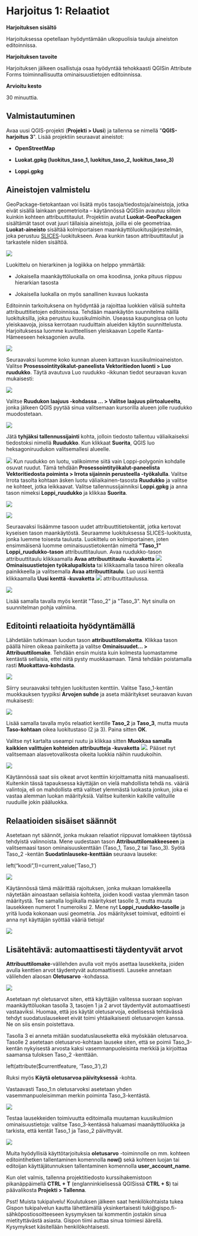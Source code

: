 # Harjoitus 1: Relaatiot

**Harjoituksen sisältö**

Harjoituksessa opetellaan hyödyntämään ulkopuolisia tauluja aineiston editoinnissa.

**Harjoituksen tavoite**

Harjoituksen jälkeen osallistuja osaa hyödyntää tehokkaasti QGISin Attribute Forms toiminnallisuutta ominaisuustietojen editoinnissa.

**Arvioitu kesto**

30 minuuttia.

## **Valmistautuminen**

Avaa uusi QGIS-projekti (**Projekti \> Uusi**) ja tallenna se nimellä \"**QGIS-harjoitus 3**\". Lisää projektiin seuraavat aineistot:

-   **OpenStreetMap**

-   **Luokat.gpkg (luokitus_taso_1, luokitus_taso_2, luokitus_taso_3)**

-   **Loppi.gpkg**

## **Aineistojen valmistelu**

GeoPackage-tietokantaan voi lisätä myös tasoja/tiedostoja/aineistoja, jotka eivät sisällä lainkaan geometrioita -- käytännössä QGISiin avautuu silloin kuinkin kohteen attribuuttitaulut. Projektiin avatut **Luokat-GeoPackagen** sisältämät tasot ovat juuri tällaisia aineistoja, joilla ei ole geometriaa. **Luokat-aineisto** sisältää kolmiportaisen maankäyttöluokitusjärjestelmän, joka perustuu [SLICES](https://www.stat.fi/meta/luokitukset/maankaytto/001-2000-05-01/kuvaus.html)-luokitukseen. Avaa kunkin tason attribuuttitaulut ja tarkastele niiden sisältöä.

![](img/harjoitus_1/image1.png)

Luokittelu on hierarkinen ja logiikka on helppo ymmärtää:

-   Jokaisella maankäyttöluokalla on oma koodinsa, jonka pituus riippuu hierarkian tasosta

-   Jokaisella luokalla on myös sanallinen kuvaus luokasta

Editoinnin tarkoituksena on hyödyntää ja rajoittaa luokkien välisiä suhteita attribuuttitietojen editoinnissa. Tehdään maankäytön suunnitelma näillä luokituksilla, joka perustuu kuusikulmioihin. Useassa kaupungissa on luotu yleiskaavoja, joissa kerrotaan ruuduittain alueiden käytön suunnittelusta. Harjoituksessa luomme kuvitteellisen yleiskaavan Lopelle Kanta-Hämeeseen heksagonien avulla.

![](img/harjoitus_1/image2.png)

Seuraavaksi luomme koko kunnan alueen kattavan kuusikulmioaineiston. Valitse **Prosessointityökalut-paneelista Vektoritiedon luonti \> Luo ruudukko**. Täytä avautuva Luo ruudukko -ikkunan tiedot seuraavan kuvan mukaisesti:

![](img/harjoitus_1/image3.png)

Valitse **Ruudukon laajuus -kohdassa ... \> Valitse laajuus piirtoalueelta**, jonka jälkeen QGIS pyytää sinua valitsemaan kursorilla alueen jolle ruudukko muodostetaan.

![](img/harjoitus_1/image4.png)

Jätä **tyhjäksi tallennussijainti** kohta, jolloin tiedosto tallentuu väliaikaiseksi tiedostoksi nimellä **Ruudukko**. Kun klikkaat **Suorita**, QGIS luo heksagoniruudukon valitsemallesi alueelle.

![](img/harjoitus_1/image5.png)
Kun ruudukko on luotu, valikoimme siitä vain Loppi-polygonin kohdalle osuvat ruudut. Tämä tehdään **Prosessointityökalut-paneelista Vektoritiedosta poiminta \> Irrota sijainnin perusteella -työkalulla**. Valitse Irrota tasolta kohtaan äsken luotu väliaikainen-tasosta **Ruudukko** ja valitse ne kohteet, jotka leikkaavat. Valitse tallennussijainniksi **Loppi.gpkg** ja anna tason nimeksi **Loppi_ruudukko** ja klikkaa **Suorita**.

![](img/harjoitus_1/image6.png)


![](img/harjoitus_1/image7.png)

Seuraavaksi lisäämme tasoon uudet attribuuttitietokentät, jotka kertovat kyseisen tason maankäytöstä. Seuraamme luokituksessa SLICES-luokitusta, jonka luemme toisesta taulusta. Luokittelu on kolmiportainen, joten ensimmäisenä luomme ominaisuustietokentän nimeltä **\"Taso_1\"** **Loppi_ruudukko-tason** attribuuttitauluun. Avaa ruudukko-tason attribuuttitaulu klikkaamalla **Avaa attribuuttitaulu -kuvaketta** ![](img/harjoitus_1/image8.png) **Ominaisuustietojen työkalupalkista** tai klikkaamalla tasoa hiiren oikealla painikkeella ja valitsemalla **Avaa attribuuttitaulu**. Luo uusi kenttä klikkaamalla **Uusi kenttä -kuvaketta** ![](img/harjoitus_1/image9.png) attribuuttitaulussa.

![](img/harjoitus_1/image10.png)

Lisää samalla tavalla myös kentät \"Taso_2\" ja \"Taso_3\". Nyt sinulla on suunnitelman pohja valmiina.

## **Editointi relaatioita hyödyntämällä**

Lähdetään tutkimaan luodun tason **attribuuttilomaketta**. Klikkaa tason päällä hiiren oikeaa painiketta ja valitse **Ominaisuudet... \> Attribuuttilomake**. Tehdään ensin muista kuin kolmesta luomastamme kentästä sellaisia, ettei niitä pysty muokkaamaan. Tämä tehdään poistamalla rasti **Muokattava-kohdasta**.

![](img/harjoitus_1/image11.png)

Siirry seuraavaksi tehtyjen luokitusten kenttiin. Valitse Taso_1-kentän muokkauksen tyypiksi **Arvojen suhde** ja aseta määritykset seuraavan kuvan mukaisesti:

![](img/harjoitus_1/image12.png)

Lisää samalla tavalla myös relaatiot kentille **Taso_2** ja **Taso_3**, mutta muuta **Taso-kohtaan** oikea luokitustaso (2 ja 3). Paina sitten **OK**.

Valitse nyt kartalta useampi ruutu ja klikkaa sitten **Muokkaa samalla kaikkien valittujen kohteiden attribuutteja -kuvaketta** ![](img/harjoitus_1/image13.png). Pääset nyt valitsemaan alasvetovalikosta oikeita luokkia näihin ruudukoihin.

![](img/harjoitus_1/image14.png)

Käytännössä saat siis oikeat arvot kenttiin kirjoittamatta niitä manuaalisesti. Kuitenkin tässä tapauksessa käyttäjän on vielä mahdollista tehdä ns. vääriä valintoja, eli on mahdollista että valitset ylemmästä luokasta jonkun, joka ei vastaa alemman luokan määrityksiä. Valitse kuitenkin kaikille valituille ruuduille jokin pääluokka.

## **Relaatioiden sisäiset säännöt**

Asetetaan nyt säännöt, jonka mukaan relaatiot riippuvat lomakkeen täytössä tehdyistä valinnoista. Mene uudestaan tason **Attribuuttilomakkeeseen** ja valitsemaasi tason ominaisuuskenttään (Taso_1, Taso_2 tai Taso_3). Syötä Taso_2 -kentän **Suodatinlauseke-kenttään** seuraava lauseke:

::: code-box
left("koodi",1)=current_value('Taso_1')
:::

![](img/harjoitus_1/image15.png)

Käytännössä tämä määrittää rajoituksen, jonka mukaan lomakkeella näytetään ainoastaan sellaisia kohteita, joiden koodi vastaa ylemmän tason määritystä. Tee samalla logiikalla määritykset tasolle 3, mutta muuta lausekkeen numerot 1 numeroiksi 2. Mene nyt **Loppi_ruudukko-tasolle** ja yritä luoda kokonaan uusi geometria. Jos määritykset toimivat, editointi ei anna nyt käyttäjän syöttää vääriä tietoja!

![](img/harjoitus_1/image16.png)

## **Lisätehtävä: automaattisesti täydentyvät arvot**

**Attribuuttilomake**-välilehden avulla voit myös asettaa lausekkeita, joiden avulla kenttien arvot täydentyvät automaattisesti. Lauseke annetaan välilehden alaosan **Oletusarvo** -kohdassa.

![](img/harjoitus_1/image17.png)

Asetetaan nyt oletusarvot siten, että käyttäjän valitessa suoraan sopivan maankäyttöluokan tasolla 3, tasojen 1 ja 2 arvot täydentyvät automaattisesti vastaaviksi. Huomaa, että jos käytät oletusarvoja, edellisessä tehtävässä tehdyt suodatuslausekeet eivät toimi yhtäaikaisesti oletusarvojen kanssa. Ne on siis ensin poistettava.

Tasolla 3 ei anneta mitään suodatuslauseketta eikä myöskään oletusarvoa. Tasolle 2 asetetaan oletusarvo-kohtaan lauseke siten, että se poimii Taso_3-kentän nykyisestä arvosta kaksi vasemmanpuoleisinta merkkiä ja kirjoittaa saamansa tuloksen Taso_2 -kenttään.

::: code-box
left(attribute(\$currentfeature, 'Taso_3'),2)
:::

Ruksi myös **Käytä oletusarvoa päivityksessä** -kohta.

Vastaavasti Taso_1:n oletusarvoksi asetetaan yhden vasemmanpuoleisimman merkin poiminta Taso_3-kentästä.

![](img/harjoitus_1/image18.png)

Testaa lausekkeiden toimivuutta editoimalla muutaman kuusikulmion ominaisuustietoja: valitse Taso_3-kentässä haluamasi maanäyttöluokka ja tarkista, että kentät Taso_1 ja Taso_2 päivittyvät. 

![](img/harjoitus_1/image19.png)

Muita hyödyllisiä käyttötarjoituksia **oletusarvo** -toiminnolle on mm. kohteen editointihetken tallentaminen komennolla **now()** sekä kohteen luojan tai editoijan käyttäjätunnuksen tallentaminen komennolla **user_account_name**.

Kun olet valmis, tallenna projektitiedosto kurssihakemistoon pikanäppäimellä **CTRL + T** (englanninkielisessä QGISissä **CTRL + S**) tai päävalikosta **Projekti \> Tallenna**.

::: hint-box
Psst! Muista tukipalvelu! Koulutuksen jälkeen saat henkilökohtaista tukea Gispon tukipalvelun kautta lähettämällä yksinkertaisesti tuki\@gispo.fi-sähköpostiosoitteeseen kysymyksen tai kommentin jostakin sinua mietityttävästä asiasta. Gispon tiimi auttaa sinua toimiesi äärellä. Kysymykset käsitellään henkilökohtaisesti.
:::
